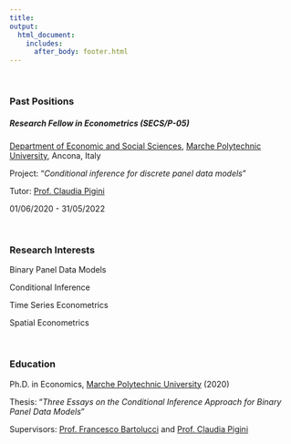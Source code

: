 ```yaml
---
title:
output: 
  html_document:
    includes:
      after_body: footer.html
---
```

<p>&nbsp;</p>

### **Past Positions**

##### **Research Fellow** in **Econometrics** (SECS/P-05)
[Department of Economic and Social Sciences](https://www.dises.univpm.it/){target="_blank"}, [Marche Polytechnic University](https://www.univpm.it/Entra/){target="_blank"}, Ancona, Italy
    
Project: “*Conditional inference for discrete panel data models*”

Tutor: [Prof. Claudia Pigini](https://www.univpm.it/Entra/Economia_7/docname/idsel/725/docname/CLAUDIA%20PIGINI){target="_blank"}

01/06/2020 - 31/05/2022


<p>&nbsp;</p>

### **Research Interests**

Binary Panel Data Models

Conditional Inference

Time Series Econometrics

Spatial Econometrics

<p>&nbsp;</p>

### **Education**

Ph.D. in Economics, [Marche Polytechnic University](https://www.univpm.it/Entra/){target="_blank"} (2020)
    
Thesis: “*Three Essays on the Conditional Inference Approach for Binary Panel Data Models*”
 
Supervisors: [Prof. Francesco Bartolucci](https://sites.google.com/site/bartstatistics/){target="_blank"} and [Prof. Claudia Pigini](https://www.univpm.it/Entra/Economia_7/docname/idsel/725/docname/CLAUDIA%20PIGINI){target="_blank"}

